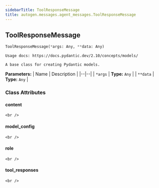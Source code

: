 ```yaml
---
sidebarTitle: ToolResponseMessage
title: autogen.messages.agent_messages.ToolResponseMessage
---
```

<h2 id="autogen.messages.agent_messages.ToolResponseMessage" class="doc doc-heading">
    <code class="doc-symbol doc-symbol-heading doc-symbol-class"></code>
    <span class="doc doc-object-name doc-class-name">ToolResponseMessage</span>
    <a href="#autogen.messages.agent_messages.ToolResponseMessage" class="headerlink" title="Permanent link"></a>
</h2>

```python
ToolResponseMessage(*args: Any, **data: Any)
```

    Usage docs: https://docs.pydantic.dev/2.10/concepts/models/
    
    A base class for creating Pydantic models.

<b>Parameters:</b>
| Name | Description |
|--|--|
| `*args` | **Type:** `Any` |
| `**data` | **Type:** `Any` |

### Class Attributes

<code class="doc-symbol doc-symbol-heading doc-symbol-attribute"></code>
#### content
<a href="#autogen.messages.agent_messages.ToolResponseMessage.content" class="headerlink" title="Permanent link"></a>

    <br />

<code class="doc-symbol doc-symbol-heading doc-symbol-attribute"></code>
#### model_config
<a href="#autogen.messages.agent_messages.ToolResponseMessage.model_config" class="headerlink" title="Permanent link"></a>

    <br />

<code class="doc-symbol doc-symbol-heading doc-symbol-attribute"></code>
#### role
<a href="#autogen.messages.agent_messages.ToolResponseMessage.role" class="headerlink" title="Permanent link"></a>

    <br />

<code class="doc-symbol doc-symbol-heading doc-symbol-attribute"></code>
#### tool_responses
<a href="#autogen.messages.agent_messages.ToolResponseMessage.tool_responses" class="headerlink" title="Permanent link"></a>

    <br />